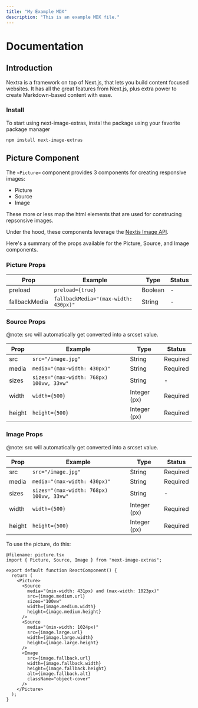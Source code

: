 ```yaml
---
title: "My Example MDX"
description: "This is an example MDX file."
---
```


# Documentation

## Introduction

Nextra is a framework on top of Next.js, that lets you build content focused websites.
It has all the great features from Next.js, plus extra power to create Markdown-based content with ease.

### Install

To start using next-image-extras, instal the package using your favorite package manager

```shell
npm install next-image-extras
```

## Picture Component

The `<Picture>` component provides 3 components for creating responsive images:

- Picture
- Source
- Image

These more or less map the html elements that are used for construcing repsonsive images.

Under the hood, these components leverage the [Nextjs Image API](https://nextjs.org/docs/pages/api-reference/components/image#getimageprops).

Here's a summary of the props available for the Picture, Source, and Image components.

### Picture Props

| Prop          | Example                              | Type    | Status |
| ------------- | ------------------------------------ | ------- | ------ |
| preload       | `preload={true}`                     | Boolean | -      |
| fallbackMedia | `fallbackMedia="(max-width: 430px)"` | String  | -      |

### Source Props

@note: src will automatically get converted into a srcset value.

| Prop   | Example                                  | Type         | Status   |
| ------ | ---------------------------------------- | ------------ | -------- |
| src    | `src="/image.jpg"`                       | String       | Required |
| media  | `media="(max-width: 430px)"`             | String       | Required |
| sizes  | `sizes="(max-width: 768px) 100vw, 33vw"` | String       | -        |
| width  | `width={500}`                            | Integer (px) | Required |
| height | `height={500}`                           | Integer (px) | Required |

### Image Props

@note: src will automatically get converted into a srcset value.

| Prop   | Example                                  | Type         | Status   |
| ------ | ---------------------------------------- | ------------ | -------- |
| src    | `src="/image.jpg"`                       | String       | Required |
| media  | `media="(max-width: 430px)"`             | String       | Required |
| sizes  | `sizes="(max-width: 768px) 100vw, 33vw"` | String       | -        |
| width  | `width={500}`                            | Integer (px) | Required |
| height | `height={500}`                           | Integer (px) | Required |

To use the picture, do this:

```tsx
@filename: picture.tsx
import { Picture, Source, Image } from "next-image-extras";

export default function ReactComponent() {
  return (
    <Picture>
      <Source
        media="(min-width: 431px) and (max-width: 1023px)"
        src={image.medium.url}
        sizes="100vw"
        width={image.medium.width}
        height={image.medium.height}
      />
      <Source
        media="(min-width: 1024px)"
        src={image.large.url}
        width={image.large.width}
        height={image.large.height}
      />
      <Image
        src={image.fallback.url}
        width={image.fallback.width}
        height={image.fallback.height}
        alt={image.fallback.alt}
        className="object-cover"
      />
    </Picture>
  );
}
```
